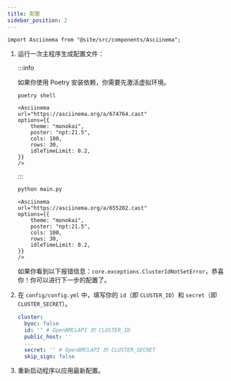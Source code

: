 ```yaml
---
title: 配置
sidebar_position: 2
---
```


```mdx-code-block
import Asciinema from "@site/src/components/Asciinema";
```

1. 运行一次主程序生成配置文件：

   :::info

   如果你使用 Poetry 安装依赖，你需要先激活虚拟环境。

   ```sh
   poetry shell
   ```

   ```mdx-code-block
   <Asciinema
   url="https://asciinema.org/a/674764.cast"
   options={{
       theme: "monokai",
       poster: "npt:21.5",
       cols: 100,
       rows: 30,
       idleTimeLimit: 0.2,
   }}
   />
   ```

   :::

   ```sh
   python main.py
   ```

   ```mdx-code-block
   <Asciinema
   url="https://asciinema.org/a/655202.cast"
   options={{
       theme: "monokai",
       poster: "npt:21.5",
       cols: 100,
       rows: 30,
       idleTimeLimit: 0.2,
   }}
   />
   ```

   如果你看到以下报错信息：`core.exceptions.ClusterIdNotSetError`，恭喜你！你可以进行下一步的配置了。

2. 在 `config/config.yml` 中，填写你的 `id`（即 `CLUSTER_ID`）和 `secret`（即 `CLUSTER_SECRET`）。

   ```yml title="config/config.yml" {3,6}
   cluster:
     byoc: false
     id: '' # OpenBMCLAPI 的 CLUSTER_ID
     public_host: ''
     ...
     secret: '' # OpenBMCLAPI 的 CLUSTER_SECRET
     skip_sign: false
   ```

3. 重新启动程序以应用最新配置。

